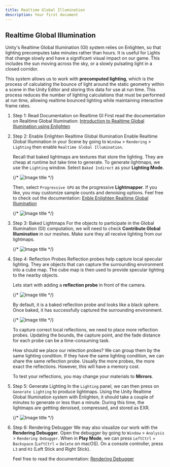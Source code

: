 ```yaml
---
title: Realtime Global Illumination
description: Your first document
---
```


## Realtime Global Illumination
Unity's Realtime Global Illumination (GI) system relies on Enlighten, so that lighting precomputes take minutes rather than hours. It is useful for Lights that change slowly and have a significant visual impact on our game. This includes the sun moving across the sky, or a slowly pulsating light in a closed corridor. 

This system allows us to work with **precomputed lighting**, which is the process of calculating the bounce of light around the static geometry within a scene in the Unity Editor and storing this data for use at run time. This process reduces the number of lighting calculations that must be performed at run time, allowing realtime bounced lighting while maintaining interactive frame rates. 

1. Step 1: Read Documentation on Realtime GI
    First read the documentation on Realtime Global Illumination: [Introduction to Realtime Global Illumination using Enlighten](https://docs.unity3d.com/Manual/realtime-gi-using-enlighten.html)

2. Step 2: Enable Enlighten Realtime Global Illumination
    Enable Realtime Global Illumination in your Scene by going to `Window` > `Rendering` > `Lighting` then enable `Realtime Global Illumination`.

    Recall that baked lightmaps are textures that store the lighting. They are cheap at runtime but take time to generate. To generate lightmaps, we use the `Lighting` window. Select `Baked Indirect` as your **Lighting Mode**.

    {/* ![Image title](../Homework/hw12/problemTwo/p2_2_rgi.png) */}

    Then, select `Progressive GPU` as the progressive **Lightmapper**. 
    If you like, you may customize sample counts and denoising options. 
    Feel free to check out the documentation: [Enble Enlighten Realtime Global Illumination](https://docs.unity3d.com/Manual/realtime-gi-using-enlighten-use.html)

    {/* ![Image title](../Homework/hw12/problemTwo/p2_2_2_progressive.png) */}

3. Step 3: Baked Lightmaps
    For the objects to participate in the Global Illumination (GI) computation, we will need to check **Contribute Global Illumination** in our meshes. Make sure they all receive lighting from our lightmaps. 
    
    {/* ![Image title](../Homework/hw12/problemTwo/p2_3_contributegi.png) */}

4. Step 4: Reflection Probes
    Reflection probes help capture local specular lighting. They are objects that can capture the surrounding environment into a cube map. The cube map is then used to provide specular lighting to the nearby objects. 
    
    Lets start with adding a **reflection probe** in front of the camera. 
    
    {/* ![Image title](../Homework/hw12/problemTwo/p2_4_1_addprobe.png) */}
    
    By default, it is a baked reflection probe and looks like a black sphere. Once baked, it has successfully captured the surrounding environment.

    {/* ![Image title](../Homework/hw12/problemTwo/p2_4_2_blacksphere.png) */}

    To capture correct local reflections, we need to place more reflection probes. Updating the bounds, the capture point, and the fade distance for each probe can be a time-consuming task. 
    
    How should we place our relection probes? We can group them by the same lighting condition. If they have the same lighting condition, we can share the same reflection probe. Usually the more probes, the more exact the reflections. However, this will have a memory cost. 

    To test your reflections, you may change your materials to **Mirrors**. 

5. Step 5: Generate Lighting
    In the `Lighting` panel, we can then press on `Generate Lighting` to produce lightmaps. Using the Unity Realtime Global Illumination system with Enlighten, it should take a couple of minutes to generate or less than a minute. During this time, the lightmaps are gettting denoised, compressed, and stored as EXR.
    
    {/* ![Image title](../Homework/hw12/problemTwo/p2_5_generate.png) */}

6. Step 6: Rendering Debugger
    We may also visualize our work with the **Rendering Debugger**. Open the debugger by going to `Window` > `Analysis` > `Rendering Debugger`. When in **Play Mode**, we can press `LeftCtrl` + `Backspace` (`LeftCtrl` + `Delete` on macOS). On a console controller, press `L3` and `R3` (Left Stick and Right Stick).

    Feel free to read the documentation: [Rendering Debugger](https://docs.unity3d.com/Packages/com.unity.render-pipelines.universal@12.1/manual/features/rendering-debugger.html#how-to-access)